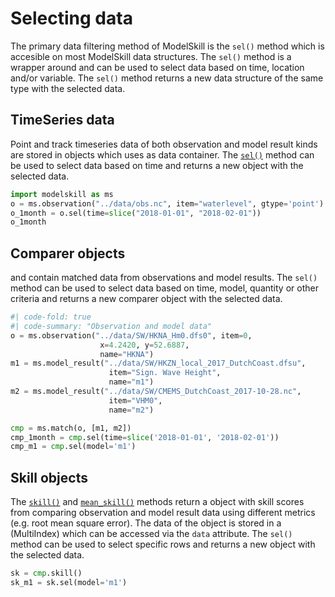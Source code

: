 # Selecting data


The primary data filtering method of ModelSkill is the `sel()` method which is accesible on most ModelSkill data structures. The `sel()` method is a wrapper around [](`xarray.Dataset.sel`) and can be used to select data based on time, location and/or variable. The `sel()` method returns a new data structure of the same type with the selected data.


## TimeSeries data

Point and track timeseries data of both observation and model result kinds are stored in [](`~modelskill.TimeSeries`) objects which uses [](`xarray.Dataset`) as data container. The [`sel()`](`modelskill.TimeSeries.sel`) method can be used to select data based on time and returns a new [](`~modelskill.TimeSeries`) object with the selected data.

```python
import modelskill as ms
o = ms.observation("../data/obs.nc", item="waterlevel", gtype='point')
o_1month = o.sel(time=slice("2018-01-01", "2018-02-01"))
o_1month
```


## Comparer objects

[](`~modelskill.Comparer`) and [](`~modelskill.ComparerCollection`) contain matched data from observations and model results. The `sel()` method can be used to select data based on time, model, quantity or other criteria and returns a new comparer object with the selected data.

```python
#| code-fold: true
#| code-summary: "Observation and model data"
o = ms.observation("../data/SW/HKNA_Hm0.dfs0", item=0,
                    x=4.2420, y=52.6887,
                    name="HKNA")
m1 = ms.model_result("../data/SW/HKZN_local_2017_DutchCoast.dfsu", 
                      item="Sign. Wave Height",
                      name="m1")
m2 = ms.model_result("../data/SW/CMEMS_DutchCoast_2017-10-28.nc", 
                      item="VHM0",
                      name="m2")
```


```python
cmp = ms.match(o, [m1, m2])
cmp_1month = cmp.sel(time=slice('2018-01-01', '2018-02-01'))
cmp_m1 = cmp.sel(model='m1')
```



## Skill objects

The [`skill()`](`modelskill.Comparer.skill`) and [`mean_skill()`](`modelskill.ComparerCollection.mean_skill`) methods return a [](`~modelskill.SkillTable`) object with skill scores from comparing observation and model result data using different metrics (e.g. root mean square error). The data of the [](`~modelskill.SkillTable`) object is stored in a (MultiIndex) [](`pandas.DataFrame`) which can be accessed via the `data` attribute. The `sel()` method can be used to select specific rows and returns a new [](`~modelskill.SkillTable`) object with the selected data.

```python
sk = cmp.skill()
sk_m1 = sk.sel(model='m1')
```




